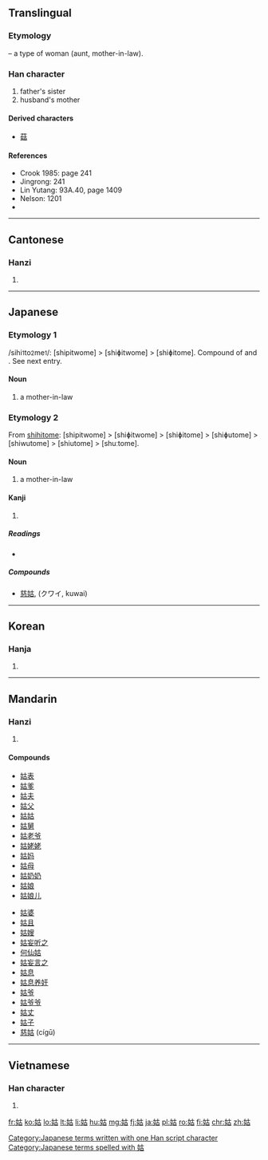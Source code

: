 {{also|菇}}
==Translingual==

===Etymology===
{{Han compound|女|t1=woman|古|ls=psc|c1=s|c2=p}} – a type of woman (aunt, mother-in-law).

===Han character===
{{Han char|rn=38|rad=女|as=05|sn=8|four=4446<sub>0</sub>|canj=女十口 (VJR)|ids=⿰[[女]][[古]]}}

# father's sister
# husband's mother

====Derived characters====
* [[菇]]

====References====
* Crook 1985: page 241
* Jingrong: 241
* Lin Yutang: 93A.40, page 1409
* Nelson: 1201
* {{Han ref|kx=0258.320|dkj=06174|dj=0524.060|hdz=21035.040|uh=59D1|ud=22993|bh=A968|bd=43368}}

----

==Cantonese==

===Hanzi===
{{yue-hanzi|jyut=[[gu1]]|y=gu1}}

# {{defn|lang=yue|sort=女05}}

----

==Japanese==

===Etymology 1===

/sihi<small>1</small>to<small>2</small>me<small>1</small>/: [shipitwome] > [shiɸitwome] > [shiɸitome]. Compound of {{term|舅||in law|tr=shihito|lang=ja}} and {{term|女||woman|tr=me|lang=ja}}. See next entry.

====Noun====
{{ja-noun|k|hira=しひとめ|rom=shihitome|hidx=しひとめ}}

# a mother-in-law

===Etymology 2===

From [[姑|shihitome]]: [shipitwome] > [shiɸitwome] > [shiɸitome] > [shiɸutome] > [shiwutome] > [shiutome] > [shuːtome].

====Noun====
{{ja-noun|k|hira=しゅうとめ|hhira=しうとめ|rom=shūtome|hidx=しゅうとめ}}

# a mother-in-law

====Kanji====
{{ja-kanji|grade=|rs=女05}}

# {{defn|lang=ja|sort=女05}}

=====Readings=====
* {{ja-readings|on=[[こ]] (ko)|kun=[[しゅうとめ]] (shuutome), [[おば]] (oba), [[しばらく]] (shibaraku)}}

=====Compounds=====
* [[慈姑]], (クワイ, kuwai)

[[Category:Japanese terms written with one Han script character]]
[[Category:Japanese terms spelled with 姑]]
----

==Korean==

===Hanja===
{{ko-hanja|hangeul=고|rv=go|mr=ko}}

# {{defn|lang=ko|sort=女05}}

----

==Mandarin==

===Hanzi===
{{cmn-hanzi|pin=[[gū]] ([[gu1]])|wg=ku<sup>1</sup>}}

# {{defn|lang=cmn|sort=女05}}

====Compounds====
{{top2}}
* [[姑表]]
* [[姑爹]]
* [[姑夫]]
* [[姑父]]
* [[姑姑]]
* [[姑舅]]
* [[姑老爷]]
* [[姑姥姥]]
* [[姑妈]]
* [[姑母]]
* [[姑奶奶]]
* [[姑娘]]
* [[姑娘儿]]
{{mid2}}
* [[姑婆]]
* [[姑且]]
* [[姑嫂]]
* [[姑妄听之]]
* [[何仙姑]]
* [[姑妄言之]]
* [[姑息]]
* [[姑息养奸]]
* [[姑爷]]
* [[姑爷爷]]
* [[姑丈]]
* [[姑子]]
* [[慈姑]] (cígū)
{{bottom}}

----

==Vietnamese==

===Han character===
{{vi-hantu|[[cô]], [[go]], [[o]]|rs=女05}}

# {{defn|lang=vi|sort=女05}}

[[fr:姑]]
[[ko:姑]]
[[lo:姑]]
[[lt:姑]]
[[li:姑]]
[[hu:姑]]
[[mg:姑]]
[[fj:姑]]
[[ja:姑]]
[[pl:姑]]
[[ro:姑]]
[[fi:姑]]
[[chr:姑]]
[[zh:姑]]